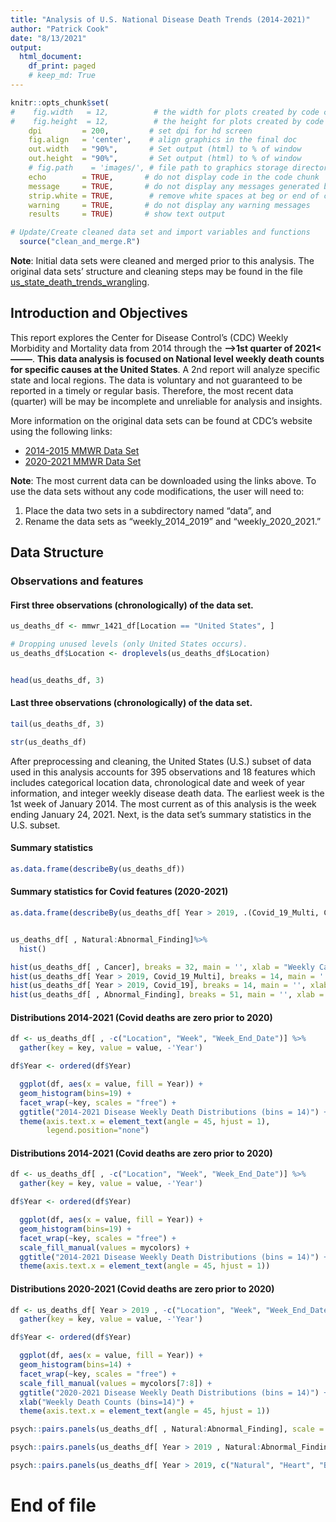 ```yaml
---
title: "Analysis of U.S. National Disease Death Trends (2014-2021)"
author: "Patrick Cook"
date: "8/13/2021"
output: 
  html_document:
    df_print: paged
    # keep_md: True
---
```


```r
knitr::opts_chunk$set(
#    fig.width   = 12,          # the width for plots created by code chunk
#    fig.height  = 12,          # the height for plots created by code chunk
    dpi         = 200,         # set dpi for hd screen
    fig.align   = 'center',    # align graphics in the final doc
    out.width   = "90%",       # Set output (html) to % of window
    out.height  = "90%",       # Set output (html) to % of window
    # fig.path    = 'images/', # file path to graphics storage directory
    echo        = TRUE,       # do not display code in the code chunk
    message     = TRUE,       # do not display any messages generated by code
    strip.white = TRUE,        # remove white spaces at beg or end of code chunk
    warning     = TRUE,       # do not display any warning messages
    results     = TRUE)       # show text output
```


```r

# Update/Create cleaned data set and import variables and functions
  source("clean_and_merge.R")

```

**Note**: Initial data sets were cleaned and merged prior to this analysis. The 
original data sets' structure and cleaning steps may be found in the file 
[us_state_death_trends_wrangling](us_state_death_trends_wrangling.Rmd).

## Introduction and Objectives

This report explores the Center for Disease Control's (CDC) Weekly Morbidity and 
Mortality data from 2014 through the **------>1st quarter of 2021<--------**. 
**This data analysis is focused on National level weekly death counts for specific 
causes at the United States**. A 2nd report will analyze specific state and local 
regions. The data is voluntary and not guaranteed to be reported in a timely or 
regular basis. Therefore, the most recent data (quarter) will be may be 
incomplete and unreliable for analysis and insights. 

More information on the original data sets can be found at CDC's website using 
the following links: 

- [2014-2015 MMWR Data Set](https://data.cdc.gov/NCHS/Weekly-Counts-of-Deaths-by-State-and-Select-Causes/3yf8-kanr){target="_blank"}
- [2020-2021 MMWR Data Set](https://data.cdc.gov/NCHS/Weekly-Provisional-Counts-of-Deaths-by-State-and-S/muzy-jte6){target="_blank"}

**Note**: The most current data can be downloaded using the links above. To use the 
data sets without any code modifications, the user will need to:

1. Place the data two sets in a subdirectory named "data", and
2. Rename the data sets as "weekly_2014_2019" and "weekly_2020_2021."

## Data Structure

### Observations and features  

#### First three observations (chronologically) of the data set.  

```r

us_deaths_df <- mmwr_1421_df[Location == "United States", ]

# Dropping unused levels (only United States occurs). 
us_deaths_df$Location <- droplevels(us_deaths_df$Location)


head(us_deaths_df, 3)

```

#### Last three observations (chronologically) of the data set.  

```r

tail(us_deaths_df, 3)

```

```r

str(us_deaths_df)

```



After preprocessing and cleaning, the United States (U.S.) subset of data used 
in this analysis accounts for 395 observations and 18 features which includes 
categorical location data, chronological date and week of year information, and 
integer weekly disease death data. The earliest week is the 1st week of January 
2014. The most current as of this analysis is the week ending January 24, 2021. 
Next, is the  data set's summary statistics in the U.S. subset.


#### Summary statistics

```r

as.data.frame(describeBy(us_deaths_df))


```

#### Summary statistics for Covid features (2020-2021)

```r

as.data.frame(describeBy(us_deaths_df[ Year > 2019, .(Covid_19_Multi, Covid_19)]))



```


```r
us_deaths_df[ , Natural:Abnormal_Finding]%>%
  hist()
```

```r
hist(us_deaths_df[ , Cancer], breaks = 32, main = '', xlab = "Weekly Cancer Deaths (bins=32)") 
hist(us_deaths_df[ Year > 2019, Covid_19_Multi], breaks = 14, main = '', xlab = "Weekly Covid-19 Comorbidity Deaths (bins=14)")
hist(us_deaths_df[ Year > 2019, Covid_19], breaks = 14, main = '', xlab = "Weekly Covid-19 Deaths (bins=14)")
hist(us_deaths_df[ , Abnormal_Finding], breaks = 51, main = '', xlab = "Weekly Abnormal Finding Deaths (bins=52)")

```



#### Distributions 2014-2021 (Covid deaths are zero prior to 2020)  

```r

df <- us_deaths_df[ , -c("Location", "Week", "Week_End_Date")] %>%
  gather(key = key, value = value, -'Year')

df$Year <- ordered(df$Year)

  ggplot(df, aes(x = value, fill = Year)) +
  geom_histogram(bins=19) +
  facet_wrap(~key, scales = "free") +
  ggtitle("2014-2021 Disease Weekly Death Distributions (bins = 14)") +
  theme(axis.text.x = element_text(angle = 45, hjust = 1), 
        legend.position="none")

```



#### Distributions 2014-2021 (Covid deaths are zero prior to 2020)


```r

df <- us_deaths_df[ , -c("Location", "Week", "Week_End_Date")] %>%
  gather(key = key, value = value, -'Year')

df$Year <- ordered(df$Year)

  ggplot(df, aes(x = value, fill = Year)) +
  geom_histogram(bins=19) +
  facet_wrap(~key, scales = "free") +
  scale_fill_manual(values = mycolors) +
  ggtitle("2014-2021 Disease Weekly Death Distributions (bins = 14)") +
  theme(axis.text.x = element_text(angle = 45, hjust = 1))

```

#### Distributions 2020-2021 (Covid deaths are zero prior to 2020)

```r

df <- us_deaths_df[ Year > 2019 , -c("Location", "Week", "Week_End_Date")] %>%
  gather(key = key, value = value, -'Year')

df$Year <- ordered(df$Year)

  ggplot(df, aes(x = value, fill = Year)) +
  geom_histogram(bins=14) +
  facet_wrap(~key, scales = "free") +
  scale_fill_manual(values = mycolors[7:8]) +
  ggtitle("2020-2021 Disease Weekly Death Distributions (bins = 14)") +
  xlab("Weekly Death Counts (bins=14)") +
  theme(axis.text.x = element_text(angle = 45, hjust = 1))

```



```r
psych::pairs.panels(us_deaths_df[ , Natural:Abnormal_Finding], scale = TRUE)

```

```r
psych::pairs.panels(us_deaths_df[ Year > 2019 , Natural:Abnormal_Finding], scale = TRUE)

```



```r
psych::pairs.panels(us_deaths_df[ Year > 2019, c("Natural", "Heart", "Brain", "Alzheimer", "Diabetes", "Covid_19_Multi", "Covid_19")], scale = TRUE)

```



# End of file


